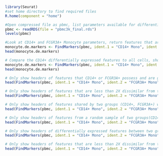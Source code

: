 ```{r}
library(Seurat)
#set home directory to find required files
R.home(component = "home") 

#Open compressed file as pbmc, list parameters available for differential expression operation 
pbmc <- readRDS(file = "pbmc3k_final.rds")
levels(pbmc)
```

```{r}
#Look at CD14+ and FCGR3A+ Monocyte parameters, return features that are differentially expressed, show headers
monocyte.de.markers <- FindMarkers(pbmc, ident.1 = "CD14+ Mono", ident.2 = "FCGR3A+ Mono")
head(monocyte.de.markers)
```

```{r}
# Compare the CD14+ differentially expressed features to all cells, show headers
monocyte.de.markers <- FindMarkers(pbmc, ident.1 = "CD14+ Mono", ident.2 = NULL, only.pos = TRUE)
head(monocyte.de.markers)
```


```{r}
# Only show headers of features that CD14+ or FCGR3A+ possess and are greater than 50%
head(FindMarkers(pbmc, ident.1 = "CD14+ Mono", ident.2 = "FCGR3A+ Mono", min.pct = 0.5))
```


```{r}
# Only show headers of features that are less than 2X dissimilar from the average values of CD14+ vs FCGR3A+
head(FindMarkers(pbmc, ident.1 = "CD14+ Mono", ident.2 = "FCGR3A+ Mono", logfc.threshold = log(2)))
```


```{r}
# Only show headers of features shared by two groups (CD14+, FCGR3A+) with at least 25% similarity
head(FindMarkers(pbmc, ident.1 = "CD14+ Mono", ident.2 = "FCGR3A+ Mono", min.diff.pct = 0.25))
```

```{r}
# Only show headers of features from a random sample of two groups(CD14+, FCGR3A+) 
head(FindMarkers(pbmc, ident.1 = "CD14+ Mono", ident.2 = "FCGR3A+ Mono", max.cells.per.ident = 200))
```


```{r}
# Only show headers of differentially expressed features between two groups(CD14+, FCGR3A+) utilizing MAST
head(FindMarkers(pbmc, ident.1 = "CD14+ Mono", ident.2 = "FCGR3A+ Mono", test.use = "MAST"))
```


```{r}
# Only show headers of features that are less than 2X dissimilar from the average values of CD14+ vs FCGR3A+
head(FindMarkers(pbmc, ident.1 = "CD14+ Mono", ident.2 = "FCGR3A+ Mono", test.use = "DESeq2", max.cells.per.ident = 50))
```

